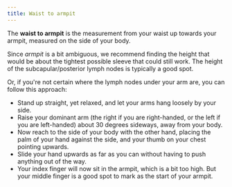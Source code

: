 ```yaml
---
title: Waist to armpit
---
```


The **waist to armpit** is the measurement from your waist up towards your armpit, measured on the side of your body.

Since _armpit_ is a bit ambiguous, we recommend finding the height that would be about the tightest possible sleeve that could still work.
The height of the subcapular/posterior lymph nodes is typically a good spot.

Or, if you're not certain where the lymph nodes under your arm are, you can follow this approach:

- Stand up straight, yet relaxed, and let your arms hang loosely by your side.
- Raise your dominant arm (the right if you are right-handed, or the left if you are left-handed) about 30 degrees sideways, away from your body.
- Now reach to the side of your body with the other hand, placing the palm of your hand against the side, and your thumb on your chest pointing upwards.
- Slide your hand upwards as far as you can without having to push anything out of the way.
- Your index finger will now sit in the armpit, which is a bit too high. But your middle finger is a good spot to mark as the start of your armpit.

<MeasurementImage />
